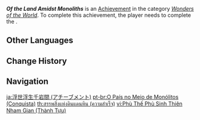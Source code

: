 {{Achievement Infobox
|title        = Of the Land Amidst Monoliths
|id           = 84009
|order id     = 4010
|category     = Wonders of the World
|description  = Complete "[[Of the Land Amidst Monoliths]]"
|requirements = Complete ''[[Dust to Dust]]''
|primogems    = 10
|tracking     = 
|hidden       = 1
|quest        = Of the Land Amidst Monoliths
|type         = Quest
}}
'''''Of the Land Amidst Monoliths''''' is an [[Achievement]] in the category ''[[Wonders of the World]]''. To complete this achievement, the player needs to complete the {{Quest|Of the Land Amidst Monoliths}}.
<!--
==Trivia==

==Video Guides==
{{EVT
|video1   = 
|caption1 = 
}}
-->
==Other Languages==
{{Other Languages|Of the Land Amidst Monoliths}}

==Change History==
{{Change History|1.0}}
<!--
==References==
{{Reflist}}
-->
==Navigation==
{{Achievement Navbox|Wonders of the World|Quest}}

[[ja:浮世浮生千岩間 (アチーブメント)]]
[[pt-br:O País no Meio de Monólitos (Conquista)]]
[[th:สรรพสิ่งแห่งดินแดนหิน (ความสำเร็จ)]]
[[vi:Phù Thế Phù Sinh Thiên Nham Gian (Thành Tựu)]]